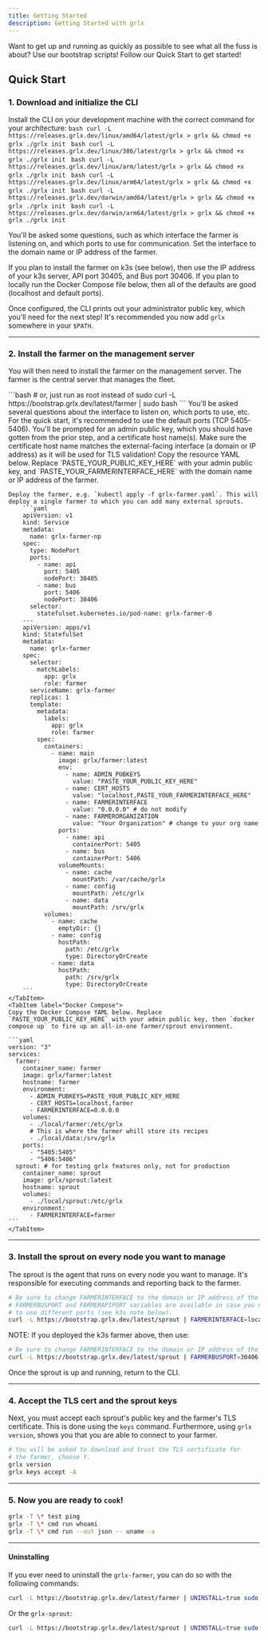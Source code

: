 ```yaml
---
title: Getting Started
description: Getting Started with grlx
---
```



Want to get up and running as quickly as possible to see what all the fuss is about?
Use our bootstrap scripts! Follow our Quick Start to get started!

## Quick Start

### 1. Download and initialize the CLI

Install the CLI on your development machine with the correct command for your architecture:
<Tabs>
  <TabItem label="Linux">
    <Tabs>
      <TabItem label="amd64">
        ```bash
        curl -L https://releases.grlx.dev/linux/amd64/latest/grlx > grlx && chmod +x grlx
        ./grlx init
        ```
      </TabItem>
      <TabItem label="i386">
        ```bash
        curl -L https://releases.grlx.dev/linux/386/latest/grlx > grlx && chmod +x grlx
        ./grlx init
        ```
      </TabItem>
      <TabItem label="arm">
        ```bash
        curl -L https://releases.grlx.dev/linux/arm/latest/grlx > grlx && chmod +x grlx
        ./grlx init
        ```
      </TabItem>
      <TabItem label="arm64">
        ```bash
        curl -L https://releases.grlx.dev/linux/arm64/latest/grlx > grlx && chmod +x grlx
        ./grlx init
        ```
      </TabItem>
    </Tabs>
  </TabItem>
  <TabItem label="macOS">
    <Tabs>
      <TabItem label="x86_64">
        ```bash
        curl -L https://releases.grlx.dev/darwin/amd64/latest/grlx > grlx && chmod +x grlx
        ./grlx init
        ```
      </TabItem>
      <TabItem label="arm64">
        ```bash
        curl -L https://releases.grlx.dev/darwin/arm64/latest/grlx > grlx && chmod +x grlx
        ./grlx init
        ```
      </TabItem>
    </Tabs>
  </TabItem>
</Tabs>

You'll be asked some questions, such as which interface the farmer is listening on, and which ports to use for communication.
Set the interface to the domain name or IP address of the farmer.

If you plan to install the farmer on k3s (see below), then use the IP address of your k3s server, API port 30405, and Bus port 30406. If you plan to locally run the Docker Compose file below, then all of the defaults are good (localhost and default ports).

Once configured, the CLI prints out your administrator public key, which you'll need for the next step!
It's recommended you now add `grlx` somewhere in your `$PATH`.

---

### 2. Install the farmer on the management server

You will then need to install the farmer on the management server. The farmer is the central server that manages the fleet.

<Tabs>
    <TabItem label="systemd (Recommended)">
        ```bash
        # or, just run as root instead of sudo
        curl -L https://bootstrap.grlx.dev/latest/farmer | sudo bash
        ```
        You'll be asked several questions about the interface to listen on, which ports to use, etc.
        For the quick start, it's recommended to use the default ports (TCP 5405-5406).
        You'll be prompted for an admin public key, which you should have gotten from the prior step, and a certificate host name(s).
        Make sure the certificate host name matches the external-facing interface (a domain or IP address) as it will be used for TLS validation!
    </TabItem>
    <TabItem label="k3s">
    Copy the resource YAML below. Replace `PASTE_YOUR_PUBLIC_KEY_HERE` with your admin public key, and `PASTE_YOUR_FARMERINTERFACE_HERE` with the domain name or IP address of the farmer.

    Deploy the farmer, e.g. `kubectl apply -f grlx-farmer.yaml`. This will deploy a single farmer to which you can add many external sprouts.
        ```yaml
        apiVersion: v1
        kind: Service
        metadata:
          name: grlx-farmer-np
        spec:
          type: NodePort
          ports:
            - name: api
              port: 5405
              nodePort: 30405
            - name: bus
              port: 5406
              nodePort: 30406
          selector:
            statefulset.kubernetes.io/pod-name: grlx-farmer-0
        ---
        apiVersion: apps/v1
        kind: StatefulSet
        metadata:
          name: grlx-farmer
        spec:
          selector:
            matchLabels:
              app: grlx
              role: farmer
          serviceName: grlx-farmer
          replicas: 1
          template:
            metadata:
              labels:
                app: grlx
                role: farmer
            spec:
              containers:
                - name: main
                  image: grlx/farmer:latest
                  env:
                    - name: ADMIN_PUBKEYS
                      value: "PASTE_YOUR_PUBLIC_KEY_HERE"
                    - name: CERT_HOSTS
                      value: "localhost,PASTE_YOUR_FARMERINTERFACE_HERE"
                    - name: FARMERINTERFACE
                      value: "0.0.0.0" # do not modify
                    - name: FARMERORGANIZATION
                      value: "Your Organization" # change to your org name
                  ports:
                    - name: api
                      containerPort: 5405
                    - name: bus
                      containerPort: 5406
                  volumeMounts:
                    - name: cache
                      mountPath: /var/cache/grlx
                    - name: config
                      mountPath: /etc/grlx
                    - name: data
                      mountPath: /srv/grlx
              volumes:
                - name: cache
                  emptyDir: {}
                - name: config
                  hostPath:
                    path: /etc/grlx
                    type: DirectoryOrCreate
                - name: data
                  hostPath:
                    path: /srv/grlx
                    type: DirectoryOrCreate
        ```
    </TabItem>
    <TabItem label="Docker Compose">
    Copy the Docker Compose YAML below. Replace `PASTE_YOUR_PUBLIC_KEY_HERE` with your admin public key, then `docker compose up` to fire up an all-in-one farmer/sprout environment.

    ```yaml
    version: "3"
    services:
      farmer:
        container_name: farmer
        image: grlx/farmer:latest
        hostname: farmer
        environment:
          - ADMIN_PUBKEYS=PASTE_YOUR_PUBLIC_KEY_HERE
          - CERT_HOSTS=localhost,farmer
          - FARMERINTERFACE=0.0.0.0
        volumes:
          - ./local/farmer:/etc/grlx
          # This is where the farmer whill store its recipes
          - ./local/data:/srv/grlx
        ports:
          - "5405:5405"
          - "5406:5406"
      sprout: # for testing grlx features only, not for production
        container_name: sprout
        image: grlx/sprout:latest
        hostname: sprout
        volumes:
          - ./local/sprout:/etc/grlx
        environment:
          - FARMERINTERFACE=farmer
    ```
    </TabItem>
</Tabs>

---

### 3. Install the sprout on every node you want to manage

The sprout is the agent that runs on every node you want to manage. It's responsible for executing commands and reporting back to the farmer.

```bash
# Be sure to change FARMERINTERFACE to the domain or IP address of the farmer.
# FARMERBUSPORT and FARMERAPIPORT variables are available in case you need
# to use different ports (see k3s note below).
curl -L https://bootstrap.grlx.dev/latest/sprout | FARMERINTERFACE=localhost sudo -E bash
```

NOTE: If you deployed the k3s farmer above, then use:

```bash
# Be sure to change FARMERINTERFACE to the domain or IP address of the farmer.
curl -L https://bootstrap.grlx.dev/latest/sprout | FARMERBUSPORT=30406 FARMERAPIPORT=30405 FARMERINTERFACE=localhost sudo -E bash
```

Once the sprout is up and running, return to the CLI.

---

### 4. Accept the TLS cert and the sprout keys

Next, you must accept each sprout's public key and the farmer's TLS certificate. This is done using the `keys` command. Furthermore, using `grlx version`, shows you that you are able to connect to your farmer.

```bash
# You will be asked to download and trust the TLS certificate for
# the farmer, choose Y.
grlx version
grlx keys accept -A
```

---

### 5. Now you are ready to `cook`!

```bash
grlx -T \* test ping
grlx -T \* cmd run whoami
grlx -T \* cmd run --out json -- uname -a
```

---

#### Uninstalling

If you ever need to uninstall the `grlx-farmer`, you can do so with the following commands:
```bash
curl -L https://bootstrap.grlx.dev/latest/farmer | UNINSTALL=true sudo -E bash
```
Or the `grlx-sprout`:
```bash
curl -L https://bootstrap.grlx.dev/latest/sprout | UNINSTALL=true sudo -E bash
```
